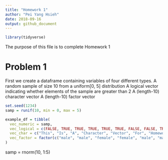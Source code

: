 ```yaml
---
title: "Homework 1"
author: "Pei Yang Hsieh"
date: 2018-09-16
output: github_document
---
```


```r
library(tidyverse)
```

The purpose of this file is to complete Homework 1

# Problem 1

First we create a dataframe containing variables of four different types.
A random sample of size 10 from a uniform[0, 5] distribution
A logical vector indicating whether elements of the sample are greater than 2
A (length-10) character vector
A (length-10) factor vector


```r

set.seed(1234)
samp = runif(10, min = 0, max = 5)

example_df = tibble(
  vec_numeric = samp,
  vec_logical = c(FALSE, TRUE, TRUE, TRUE, TRUE, TRUE, FALSE, FALSE, TRUE, TRUE),
  vec_char = c("This", "Is", "A", "Character", "Vector", "For", "Homework", "One", "Data", "Science"),
  vec_factor = factor(c("male", "male", "female", "female", "male", "male", "female", "female", "male", "male"))
)
```

samp = rnorm(10, 1:5)